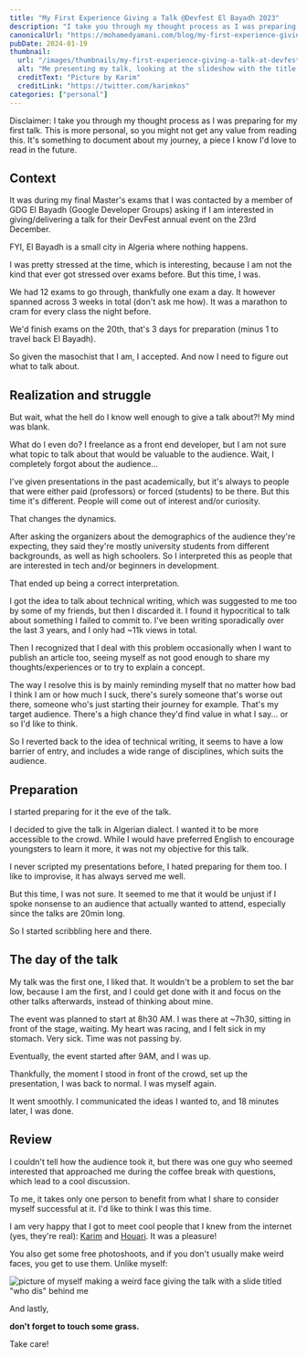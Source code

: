 ```yaml
---
title: "My First Experience Giving a Talk @Devfest El Bayadh 2023"
description: "I take you through my thought process as I was preparing for my first talk and sharing my experience. This is a personal piece, so you might not get any value from reading this."
canonicalUrl: "https://mohamedyamani.com/blog/my-first-experience-giving-a-talk-at-devfest-el-bayadh-2023/"
pubDate: 2024-01-19
thumbnail:
  url: "/images/thumbnails/my-first-experience-giving-a-talk-at-devfest-el-bayadh-2023.jpg"
  alt: "Me presenting my talk, looking at the slideshow with the title 'why should I write?' that has a quote from William Zinsser saying 'Describing how a process works is valuable for two reasons. It forces you to make sure you know how it works. Then it forces you to take the reader through the same sequence of ideas and deductions that made the process clear to you.'"
  creditText: "Picture by Karim"
  creditLink: "https://twitter.com/karimkos"
categories: ["personal"]
---
```


Disclaimer: I take you through my thought process as I was preparing for my first talk. This is more personal, so you might not get any value from reading this. It's something to document about my journey, a piece I know I'd love to read in the future.

## Context

It was during my final Master's exams that I was contacted by a member of GDG El Bayadh (Google Developer Groups) asking if I am interested in giving/delivering a talk for their DevFest annual event on the 23rd December.

FYI, El Bayadh is a small city in Algeria where nothing happens.

I was pretty stressed at the time, which is interesting, because I am not the kind that ever got stressed over exams before. But this time, I was.

We had 12 exams to go through, thankfully one exam a day. It however spanned across 3 weeks in total (don't ask me how). It was a marathon to cram for every class the night before.

We'd finish exams on the 20th, that's 3 days for preparation (minus 1 to travel back El Bayadh).

So given the masochist that I am, I accepted. And now I need to figure out what to talk about.

## Realization and struggle

But wait, what the hell do I know well enough to give a talk about?! My mind was blank.

What do I even do? I freelance as a front end developer, but I am not sure what topic to talk about that would be valuable to the audience. Wait, I completely forgot about the audience...

I've given presentations in the past academically, but it's always to people that were either paid (professors) or forced (students) to be there. But this time it's different. People will come out of interest and/or curiosity.

That changes the dynamics.

After asking the organizers about the demographics of the audience they're expecting, they said they're mostly university students from different backgrounds, as well as high schoolers. So I interpreted this as people that are interested in tech and/or beginners in development.

That ended up being a correct interpretation.

I got the idea to talk about technical writing, which was suggested to me too by some of my friends, but then I discarded it. I found it hypocritical to talk about something I failed to commit to. I've been writing sporadically over the last 3 years, and I only had ~11k views in total.

Then I recognized that I deal with this problem occasionally when I want to publish an article too, seeing myself as not good enough to share my thoughts/experiences or to try to explain a concept.

The way I resolve this is by mainly reminding myself that no matter how bad I think I am or how much I suck, there's surely someone that's worse out there, someone who's just starting their journey for example. That's my target audience. There's a high chance they'd find value in what I say... or so I'd like to think.

So I reverted back to the idea of technical writing, it seems to have a low barrier of entry, and includes a wide range of disciplines, which suits the audience.

## Preparation

I started preparing for it the eve of the talk.

I decided to give the talk in Algerian dialect. I wanted it to be more accessible to the crowd. While I would have preferred English to encourage youngsters to learn it more, it was not my objective for this talk.

I never scripted my presentations before, I hated preparing for them too. I like to improvise, it has always served me well.

But this time, I was not sure. It seemed to me that it would be unjust if I spoke nonsense to an audience that actually wanted to attend, especially since the talks are 20min long.

So I started scribbling here and there.

## The day of the talk

My talk was the first one, I liked that. It wouldn't be a problem to set the bar low, because I am the first, and I could get done with it and focus on the other talks afterwards, instead of thinking about mine.

The event was planned to start at 8h30 AM. I was there at ~7h30, sitting in front of the stage, waiting. My heart was racing, and I felt sick in my stomach. Very sick. Time was not passing by.

Eventually, the event started after 9AM, and I was up.

Thankfully, the moment I stood in front of the crowd, set up the presentation, I was back to normal. I was myself again.

It went smoothly. I communicated the ideas I wanted to, and 18 minutes later, I was done.

## Review

I couldn't tell how the audience took it, but there was one guy who seemed interested that approached me during the coffee break with questions, which lead to a cool discussion.

To me, it takes only one person to benefit from what I share to consider myself successful at it. I'd like to think I was this time.

I am very happy that I got to meet cool people that I knew from the internet (yes, they're real): [Karim](https://twitter.com/karimkos) and [Houari](https://twitter.com/HouariZegai). It was a pleasure!

You also get some free photoshoots, and if you don't usually make weird faces, you get to use them. Unlike myself:

![picture of myself making a weird face giving the talk with a slide titled "who dis" behind me](/images/me-giving-a-talk-devfest-2023.jpg)

And lastly,

**don't forget to touch some grass.**

Take care!
